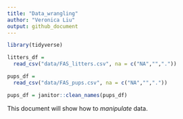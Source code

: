 ```yaml
---
title: "Data_wrangling"
author: "Veronica Liu"
output: github_document
---
```

```r

library(tidyverse)
```


```r
litters_df = 
  read_csv("data/FAS_litters.csv", na = c("NA","","."))

pups_df =
  read_csv("data/FAS_pups.csv", na = c("NA","","."))

pups_df = janitor::clean_names(pups_df)
```






This document will show how to *manipulate* data.